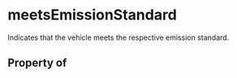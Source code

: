   

# meetsEmissionStandard

Indicates that the vehicle meets the respective emission standard.

## Property of



